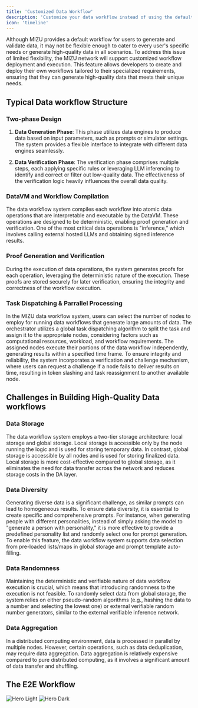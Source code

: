 ```yaml
---
title: 'Customized Data Workflow'
description: 'Customize your data workflow instead of using the default one'
icon: 'timeline'
---
```


Although MIZU provides a default workflow for users to generate and validate data, it may not be flexible enough to cater to every user's specific needs or generate high-quality data in all scenarios. To address this issue of limited flexibility, the MIZU network will support customized workflow deployment and execution. This feature allows developers to create and deploy their own workflows tailored to their specialized requirements, ensuring that they can generate high-quality data that meets their unique needs.

## Typical Data workflow Structure

### Two-phase Design

1. **Data Generation Phase**: This phase utilizes data engines to produce data based on input parameters, such as prompts or simulator settings. The system provides a flexible interface to integrate with different data engines seamlessly.

2. **Data Verification Phase**: The verification phase comprises multiple steps, each applying specific rules or leveraging LLM inferencing to identify and correct or filter out low-quality data. The effectiveness of the verification logic heavily influences the overall data quality.

### DataVM and Workflow Compilation
The data workflow system compiles each workflow into atomic data operations that are interpretable and executable by the DataVM. These operations are designed to be deterministic, enabling proof generation and verification. One of the most critical data operations is "inference," which involves calling external hosted LLMs and obtaining signed inference results.

### Proof Generation and Verification
During the execution of data operations, the system generates proofs for each operation, leveraging the deterministic nature of the execution. These proofs are stored securely for later verification, ensuring the integrity and correctness of the workflow execution.

### Task Dispatching & Parrallel Processing

In the MIZU data workflow system, users can select the number of nodes to employ for running data workflows that generate large amounts of data. The orchestrator utilizes a global task dispatching algorithm to split the task and assign it to the appropriate nodes, considering factors such as computational resources, workload, and workflow requirements. The assigned nodes execute their portions of the data workflow independently, generating results within a specified time frame. To ensure integrity and reliability, the system incorporates a verification and challenge mechanism, where users can request a challenge if a node fails to deliver results on time, resulting in token slashing and task reassignment to another available node.

## Challenges in Building High-Quality Data workflows

### Data Storage
The data workflow system employs a two-tier storage architecture: local storage and global storage. Local storage is accessible only by the node running the logic and is used for storing temporary data. In contrast, global storage is accessible by all nodes and is used for storing finalized data. Local storage is more cost-effective compared to global storage, as it eliminates the need for data transfer across the network and reduces storage costs in the DA layer.

### Data Diversity
Generating diverse data is a significant challenge, as similar prompts can lead to homogeneous results. To ensure data diversity, it is essential to create specific and comprehensive prompts. For instance, when generating people with different personalities, instead of simply asking the model to "generate a person with personality," it is more effective to provide a predefined personality list and randomly select one for prompt generation. To enable this feature, the data workflow system supports data selection from pre-loaded lists/maps in global storage and prompt template auto-filling.

### Data Randomness
Maintaining the deterministic and verifiable nature of data workflow execution is crucial, which means that introducing randomness to the execution is not feasible. To randomly select data from global storage, the system relies on either pseudo-random algorithms (e.g., hashing the data to a number and selecting the lowest one) or external verifiable random number generators, similar to the external verifiable inference network.

### Data Aggregation
In a distributed computing environment, data is processed in parallel by multiple nodes. However, certain operations, such as data deduplication, may require data aggregation. Data aggregation is relatively expensive compared to pure distributed computing, as it involves a significant amount of data transfer and shuffling.

## The E2E Workflow

<img
  className="block dark:hidden"
  src="/images/e2e-workflow-light.png"
  alt="Hero Light"
/>
<img
  className="hidden dark:block"
  src="/images/e2e-workflow-dark.png"
  alt="Hero Dark"
/>